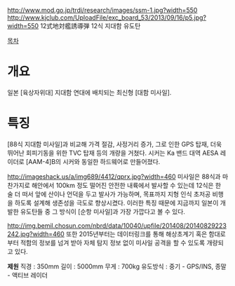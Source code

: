 http://www.mod.go.jp/trdi/research/images/ssm-1.jpg?width=550
http://www.kjclub.com/UploadFile/exc_board_53/2013/09/16/p5.jpg?width=550
12式地対艦誘導弾
12식 지대함 유도탄

[[목차]]
= 개요 =
일본 [육상자위대] 지대함 연대에 배치되는 최신형 [대함 미사일].

= 특징 =
[88식 지대함 미사일]과 비교해 가격 절감, 사정거리 증가, 그로 인한 GPS 탑재, 더욱 뛰어난 회피기동을 위한 TVC 탑재 등의 개량을 거쳤다. 시커는 Ka 밴드 대역 AESA 레이더로 [AAM-4]B의 시커와 동일한 하드웨어로 만들어졌다.

http://imageshack.us/a/img689/4412/qprx.jpg?width=460
미사일은 88식과 마찬가지로 해안에서 100km 정도 떨어진 안전한 내륙에서 발사할 수 있는데 12식은 한 술 더 떠서 앞에 산이나 언덕을 두고 발사가 가능하며, 목표까지 지형 인식 초저공 비행을 하도록 설계해 생존성을 극도로 향상시켰다. 이러한 특징 때문에 지금까지 일본이 개발한 유도탄들 중 그 방식이 [순항 미사일]과 가장 가깝다고 볼 수 있다.

http://img.bemil.chosun.com/nbrd/data/10040/upfile/201408/20140829223242.jpg?width=460
또한 2015년부터는 데이터링크를 통해 해상초계기 혹은 함대로부터 적함의 정보를 넘겨 받아 자체 탐지 정보 없이 미사일 공격을 할 수 있도록 개량되고 있다.

'''제원'''
직경 : 350mm
길이 : 5000mm
무게 : 700kg
유도방식 : 중기 - GPS/INS, 종말 - 액티브 레이더
